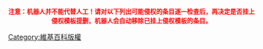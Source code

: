 <div style="color:red; font-size:90%; text-align: center;">'''注意：机器人并不能代替人工！请对以下列出可能侵权的条目逐一检查后，再决定是否挂上侵权模板提删，机器人会自动移除已挂上侵权模板的条目。'''</div>

[[Category:維基百科版權|Category:維基百科版權]]